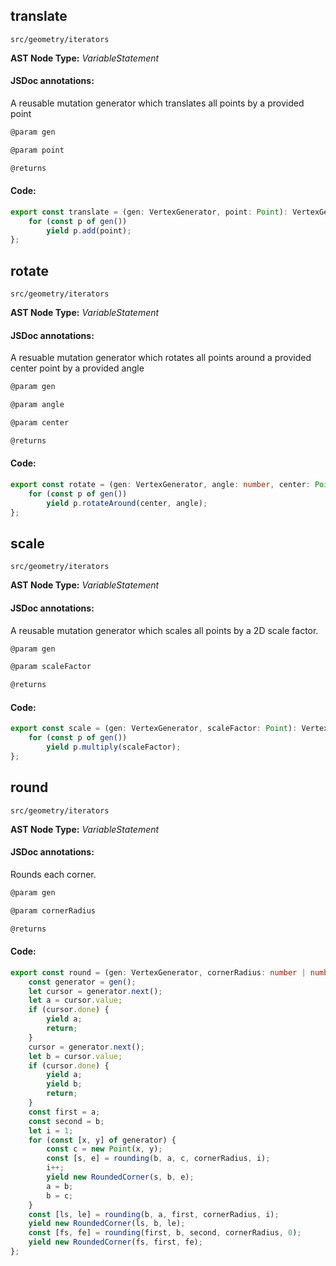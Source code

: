 
<Meta title="src/geometry/iterators" />

## translate
`src/geometry/iterators`

**AST Node Type:** *VariableStatement*

#### JSDoc annotations:

A reusable mutation generator which translates all points by a provided point

```bash
@param gen

@param point

@returns
```

#### Code:

```ts
export const translate = (gen: VertexGenerator, point: Point): VertexGenerator => function* () {
    for (const p of gen())
        yield p.add(point);
};

```

## rotate
`src/geometry/iterators`

**AST Node Type:** *VariableStatement*

#### JSDoc annotations:

A resuable mutation generator which rotates all points around a provided center point by a provided angle

```bash
@param gen

@param angle

@param center

@returns
```

#### Code:

```ts
export const rotate = (gen: VertexGenerator, angle: number, center: Point): VertexGenerator => function* () {
    for (const p of gen())
        yield p.rotateAround(center, angle);
};

```

## scale
`src/geometry/iterators`

**AST Node Type:** *VariableStatement*

#### JSDoc annotations:

A reusable mutation generator which scales all points by a 2D scale factor.

```bash
@param gen

@param scaleFactor

@returns
```

#### Code:

```ts
export const scale = (gen: VertexGenerator, scaleFactor: Point): VertexGenerator => function* () {
    for (const p of gen())
        yield p.multiply(scaleFactor);
};

```

## round
`src/geometry/iterators`

**AST Node Type:** *VariableStatement*

#### JSDoc annotations:

Rounds each corner.

```bash
@param gen

@param cornerRadius

@returns
```

#### Code:

```ts
export const round = (gen: VertexGenerator, cornerRadius: number | number[]): VertexGenerator => function* () {
    const generator = gen();
    let cursor = generator.next();
    let a = cursor.value;
    if (cursor.done) {
        yield a;
        return;
    }
    cursor = generator.next();
    let b = cursor.value;
    if (cursor.done) {
        yield a;
        yield b;
        return;
    }
    const first = a;
    const second = b;
    let i = 1;
    for (const [x, y] of generator) {
        const c = new Point(x, y);
        const [s, e] = rounding(b, a, c, cornerRadius, i);
        i++;
        yield new RoundedCorner(s, b, e);
        a = b;
        b = c;
    }
    const [ls, le] = rounding(b, a, first, cornerRadius, i);
    yield new RoundedCorner(ls, b, le);
    const [fs, fe] = rounding(first, b, second, cornerRadius, 0);
    yield new RoundedCorner(fs, first, fe);
};

```

